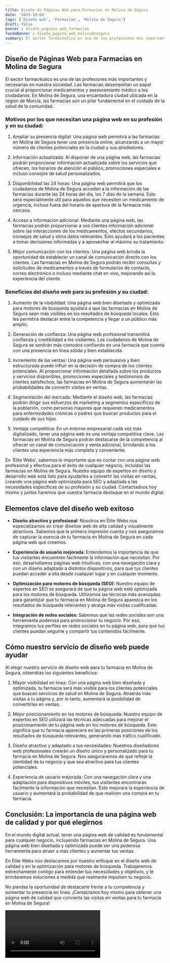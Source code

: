 ```yaml
---
title: Diseño de Páginas Web para Farmacias en Molina de Segura
date: '2023-10-04'
tags: ['Diseño web', 'Farmacias', 'Molina de Segura']
draft: false
banner : diseño_paginas_web_farmacias
fondoBanner : diseño_pagina_web_molinadesegura
summary: El sector farmacéutico es una de las profesiones más importantes y necesarias en nuestra sociedad. Las farmacias desempeñan un papel crucial al proporcionar medicamentos y asesoramiento médico a los ciudadanos. En Molina de Segura, una encantadora ciudad ubicada en la región de Murcia, las farmacias son un pilar fundamental en el cuidado de la salud de la comunidad.
---
```


## Diseño de Páginas Web para Farmacias en Molina de Segura

El sector farmacéutico es una de las profesiones más importantes y necesarias en nuestra sociedad. Las farmacias desempeñan un papel crucial al proporcionar medicamentos y asesoramiento médico a los ciudadanos. En Molina de Segura, una encantadora ciudad ubicada en la región de Murcia, las farmacias son un pilar fundamental en el cuidado de la salud de la comunidad.

### Motivos por los que necesitan una página web en su profesión y en su ciudad:

1. Ampliar su presencia digital: Una página web permitirá a las farmacias en Molina de Segura tener una presencia online, alcanzando a un mayor número de clientes potenciales en la ciudad y sus alrededores.

2. Información actualizada: Al disponer de una página web, las farmacias podrán proporcionar información actualizada sobre los servicios que ofrecen, los horarios de atención al público, promociones especiales e incluso consejos de salud personalizados.

3. Disponibilidad las 24 horas: Una página web permitirá que los ciudadanos de Molina de Segura accedan a la información de las farmacias durante las 24 horas del día, los 7 días de la semana. Esto será especialmente útil para aquellos que necesiten un medicamento de urgencia, incluso fuera del horario de apertura de la farmacia más cercana.

4. Acceso a información adicional: Mediante una página web, las farmacias podrán proporcionar a sus clientes información adicional sobre las interacciones de los medicamentos, efectos secundarios, consejos de salud y otros datos relevantes. Esto ayudará a los pacientes a tomar decisiones informadas y a aprovechar al máximo su tratamiento.

5. Mejor comunicación con los clientes: Una página web brinda la oportunidad de establecer un canal de comunicación directo con los clientes. Las farmacias en Molina de Segura podrán recibir consultas y solicitudes de medicamentos a través de formularios de contacto, correo electrónico o incluso mediante chat en vivo, mejorando así la experiencia del cliente.

### Beneficios del diseño web para su profesión y su ciudad:

1. Aumento de la visibilidad: Una página web bien diseñada y optimizada para motores de búsqueda ayudará a que las farmacias en Molina de Segura sean más visibles en los resultados de búsqueda locales. Esto les permitirá destacar entre la competencia y llegar a un público más amplio.

2. Generación de confianza: Una página web profesional transmitirá confianza y credibilidad a los visitantes. Los ciudadanos de Molina de Segura se sentirán más cómodos confiando en una farmacia que cuenta con una presencia en línea sólida y bien establecida.

3. Incremento de las ventas: Una página web persuasiva y bien estructurada puede influir en la decisión de compra de los clientes potenciales. Al proporcionar información detallada sobre los productos y servicios disponibles, promociones especiales y testimonios de clientes satisfechos, las farmacias en Molina de Segura aumentarán las probabilidades de convertir visitas en ventas.

4. Segmentación del mercado: Mediante el diseño web, las farmacias podrán dirigir sus esfuerzos de marketing a segmentos específicos de la población, como personas mayores que requieren medicamentos para enfermedades crónicas o padres que buscan productos para el cuidado de sus hijos.

5. Ventaja competitiva: En un entorno empresarial cada vez más digitalizado, tener una página web es una ventaja competitiva clave. Las farmacias en Molina de Segura podrán destacarse de la competencia al ofrecer un canal de comunicación y venta adicional, brindando a los clientes una experiencia más completa y conveniente.

En 'Élite Webs', sabemos lo importante que es contar con una página web profesional y efectiva para el éxito de cualquier negocio, incluidas las farmacias en Molina de Segura. Nuestro equipo de expertos en diseño y desarrollo web está listo para ayudarles a convertir las visitas en ventas, creando una página web optimizada para SEO y adaptada a las necesidades específicas de su profesión y su ciudad. Contactadnos hoy mismo y juntos haremos que vuestra farmacia destaque en el mundo digital.

<GifSeo />

<Cta />

## Elementos clave del diseño web exitoso

- **Diseño atractivo y profesional**: Nosotros en Élite Webs nos especializamos en crear diseños web de alta calidad y visualmente atractivos. Sabemos que la primera impresión cuenta y nos aseguramos de capturar la esencia de tu farmacia en Molina de Segura en cada página web que creamos.

- **Experiencia de usuario mejorada**: Entendemos la importancia de que tus visitantes encuentren fácilmente la información que necesitan. Por eso, desarrollamos páginas web intuitivas, con una navegación clara y con un diseño adaptado a distintos dispositivos, para que tus clientes puedan acceder a ella desde cualquier lugar y en cualquier momento.

- **Optimización para motores de búsqueda (SEO)**: Nuestro equipo de expertos en SEO se asegurará de que tu página web esté optimizada para los motores de búsqueda. Utilizamos las técnicas más avanzadas para garantizar que tu farmacia en Molina de Segura aparezca en los resultados de búsqueda relevantes y atraiga más visitas cualificadas.

- **Integración de redes sociales**: Sabemos que las redes sociales son una herramienta poderosa para promocionar tu negocio. Por eso, integramos tus perfiles en redes sociales en tu página web, para que tus clientes puedan seguirte y compartir tus contenidos fácilmente.

## Cómo nuestro servicio de diseño web puede ayudar

Al elegir nuestro servicio de diseño web para tu farmacia en Molina de Segura, obtendrás los siguientes beneficios:

1. Mayor visibilidad en línea: Con una página web bien diseñada y optimizada, tu farmacia será más visible para los clientes potenciales que buscan servicios de salud en Molina de Segura. Atraerás más visitas a tu página y, por lo tanto, aumentará la posibilidad de convertirlas en ventas.

2. Mejor posicionamiento en los motores de búsqueda: Nuestro equipo de expertos en SEO utilizará las técnicas adecuadas para mejorar el posicionamiento de tu página web en los motores de búsqueda. Esto significa que tu farmacia aparecerá en las primeras posiciones de los resultados de búsqueda relevantes, generando más tráfico cualificado.

3. Diseño atractivo y adaptado a tus necesidades: Nuestros diseñadores web profesionales crearán un diseño único y personalizado para tu farmacia en Molina de Segura. Nos aseguraremos de que refleje la identidad de tu negocio y que sea atractivo para tus clientes potenciales.

4. Experiencia de usuario mejorada: Con una navegación clara y una adaptación para dispositivos móviles, tus visitantes encontrarán fácilmente la información que necesitan. Esto mejorará la experiencia de usuario y aumentará la probabilidad de que realicen una compra en tu farmacia.

## Conclusión: La importancia de una página web de calidad y por qué elegirnos

En el mundo digital actual, tener una página web de calidad es fundamental para cualquier negocio, incluyendo farmacias en Molina de Segura. Una página web bien diseñada y optimizada puede ser una poderosa herramienta para atraer a más clientes y aumentar tus ventas.

En Élite Webs nos destacamos por nuestro enfoque en el diseño web de calidad y en la optimización para motores de búsqueda. Trabajaremos estrechamente contigo para entender tus necesidades y objetivos, y te brindaremos soluciones a medida que realmente impulsen tu negocio.

No pierdas la oportunidad de destacarte frente a tu competencia y aumentar tu presencia en línea. ¡Contáctanos hoy mismo para obtener una página web de calidad que convierta las visitas en ventas para tu farmacia en Molina de Segura!

<Video />

<CtaBot job='Farmacias' city='Molina de Segura'/>

<Gmaps query='Molina de Segura+españa+maps' />
